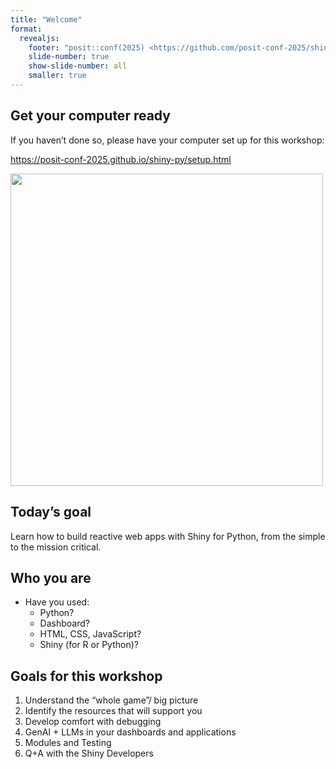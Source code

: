 ```yaml
---
title: "Welcome"
format:
  revealjs:
    footer: "posit::conf(2025) <https://github.com/posit-conf-2025/shiny-py>"
    slide-number: true
    show-slide-number: all
    smaller: true
---
```


## Get your computer ready

If you haven't done so, please have your computer set up for this workshop:

<https://posit-conf-2025.github.io/shiny-py/setup.html>

![](/img/qr-setup.png){width="500px" fig-align="center"}

## Today's goal

Learn how to build reactive web apps with Shiny for Python,
from the simple to the mission critical.

## Who you are {.incremental}

::: {.incremental}
- Have you used:
  - Python?
  - Dashboard?
  - HTML, CSS, JavaScript?
  - Shiny (for R or Python)?
:::

## Goals for this workshop {.incremental}

1.  Understand the "whole game"/ big picture
2.  Identify the resources that will support you
3.  Develop comfort with debugging
4.  GenAI + LLMs in your dashboards and applications
5.  Modules and Testing
6.  Q+A with the Shiny Developers
